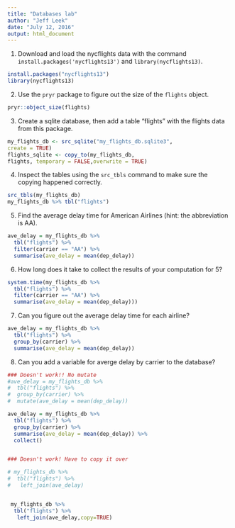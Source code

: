 ---
title: "Databases lab"
author: "Jeff Leek"
date: "July 12, 2016"
output: html_document
---

1. Download and load the nycflights data with the command `install.packages('nycflights13')` and `library(nycflights13)`.

```{r}
install.packages("nycflights13")
library(nycflights13)
```


2. Use the `pryr` package to figure out the size of the `flights` object. 

```{r}
pryr::object_size(flights)
```


3. Create a sqlite database, then add a table "flights" with the flights data from this package.

```{r}
my_flights_db <- src_sqlite("my_flights_db.sqlite3", 
create = TRUE)
flights_sqlite <- copy_to(my_flights_db, 
flights, temporary = FALSE,overwrite = TRUE)
```


4. Inspect the tables using the `src_tbls` command to make sure the copying happened correctly.

```{r}
src_tbls(my_flights_db)
my_flights_db %>% tbl("flights")
```


5. Find the average delay time for American Airlines (hint: the abbreviation is AA).

```{r}
ave_delay = my_flights_db %>%
  tbl("flights") %>%
  filter(carrier == "AA") %>%
  summarise(ave_delay = mean(dep_delay))
```



6. How long does it take to collect the results of your computation for 5? 

```{r}
system.time(my_flights_db %>%
  tbl("flights") %>%
  filter(carrier == "AA") %>%
  summarise(ave_delay = mean(dep_delay)))
```


7. Can you figure out the average delay time for each airline? 

```{r}
ave_delay = my_flights_db %>%
  tbl("flights") %>%
  group_by(carrier) %>%
  summarise(ave_delay = mean(dep_delay))
```

8. Can you add a variable for averge delay by carrier to the database? 

```{r}

### Doesn't work!! No mutate 
#ave_delay = my_flights_db %>%
#  tbl("flights") %>%
#  group_by(carrier) %>%
#  mutate(ave_delay = mean(dep_delay))

ave_delay = my_flights_db %>%
  tbl("flights") %>%
  group_by(carrier) %>%
  summarise(ave_delay = mean(dep_delay)) %>%
  collect()


### Doesn't work! Have to copy it over

# my_flights_db %>%
#  tbl("flights") %>%
#   left_join(ave_delay)


 my_flights_db %>%
  tbl("flights") %>%
   left_join(ave_delay,copy=TRUE)
  
```

